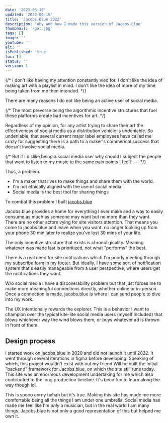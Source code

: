 ```yaml
---
date: '2023-06-15'
updated: '2022-06-15'
title: 'Jacobs.Blue 2022'
description: 'Why and how I made this version of Jacobs.blue'
thumbnail: '/gat.jpg'
tags: []
image: ''
youtube: ''
alt: ''
isPublished: 'true'
toc: []
status: ''
version: 1
---
```


{/* I don't like having my attention constantly vied for. I don't like the idea of making art with a playlist in mind. I don't like the idea of more of my time being taken from me then intended. */}

There are many reasons I do not like being an active user of social media.

{/* The most preverse being the algorithmic incentive structures that fuel these platforms create bad incentives for art. */}

Regardless of my opinion, for any artist trying to share their art the effectiveness of social media as a distribution vehicle is undeniable.
So undeniable, that several current major label employees have called me crazy for suggesting there is a path to a maker's commerical success that doesn't involve social media.

{/* But if I dislike being a social media user why should I subject the people that want to listen to my music to the same pain points I feel? --- */}

Thus, a problem.

- I'm a maker that lives to make things and share them with the world.
- I'm not ethically aligned with the use of social media.
- Social media is the best tool for sharing things

To combat this problem I built [jacobs.blue](https://jacobs.blue)

Jacobs.blue provides a home for everything I ever make and a way to easily consume as much as someone may want but no more than they want. There are no other actors vying for site visitors attention. That means you come to jacobs.blue and leave when you want. no longer looking up from your phone 30 min later to realize you've lost 30 mins of your life.

The only incentive structure that exists is chronoligicality. Meaning whatever was made last is prioritized, not what "performs" the best.

There _is_ a real need for site notifications which I'm poorly meeting through my subscribe form in my footer. But ideally, I have some sort of notification system that's easily manageable from a user perspective, where users get the notifications they want.

W/o social media I have a discoverability problem but that just forces me to make more meaningful connections directly, whether online or in-person. Once a connection is made, jacobs.blue is where I can send people to dive into my work.

The UX intentionally rewards the explorer. This is a behavior I want to champion over the typical kite-lite social media users (myself included) that blows whichever way the wind blows them, or buys whatever ad is thrown in front of them.

## Design process

I started work on jacobs.blue in 2020 and did not launch it until 2022. It went through several iterations in figma before developing. Speaking of which, this project wouldn't exist with out my friend Will he built the initial "backend" framework for Jacobs.blue, on which the site still runs today. This site was an enormous development undertaking for me which also contributed to the long production timeline. It's been fun to learn along the way though lol.

This is soooo corny hahah but it's true. Making this site has made me more comfortable being all the things I am under one umbrella. Social media has made me feel like I'm <i>only</i> a musician, but in the real world I am many things. Jacobs.blue is not only a good representation of this but helped me own it.
